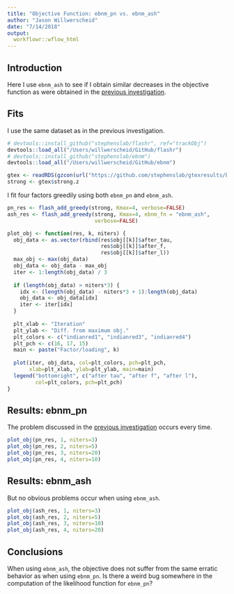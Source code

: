 ```yaml
---
title: "Objective Function: ebnm_pn vs. ebnm_ash"
author: "Jason Willwerscheid"
date: "7/14/2018"
output:
  workflowr::wflow_html
---
```


## Introduction

Here I use `ebnm_ash` to see if I obtain similar decreases in the objective function as were obtained in the [previous investigation](objective.html).

## Fits

I use the same dataset as in the previous investigation.

```r
# devtools::install_github("stephenslab/flashr", ref="trackObj")
devtools::load_all("/Users/willwerscheid/GitHub/flashr")
# devtools::install_github("stephenslab/ebnm")
devtools::load_all("/Users/willwerscheid/GitHub/ebnm")

gtex <- readRDS(gzcon(url("https://github.com/stephenslab/gtexresults/blob/master/data/MatrixEQTLSumStats.Portable.Z.rds?raw=TRUE")))
strong <- gtex$strong.z
```

I fit four factors greedily using both `ebnm_pn` and `ebnm_ash`.

```r
pn_res <- flash_add_greedy(strong, Kmax=4, verbose=FALSE)
ash_res <- flash_add_greedy(strong, Kmax=4, ebnm_fn = "ebnm_ash", 
                            verbose=FALSE)

plot_obj <- function(res, k, niters) {
  obj_data <- as.vector(rbind(res$obj[[k]]$after_tau,
                              res$obj[[k]]$after_f,
                              res$obj[[k]]$after_l))
  max_obj <- max(obj_data)
  obj_data <- obj_data - max_obj
  iter <- 1:length(obj_data) / 3
  
  if (length(obj_data) > niters*3) {
    idx <- (length(obj_data) - niters*3 + 1):length(obj_data)
    obj_data <- obj_data[idx]
    iter <- iter[idx]
  }
  
  plt_xlab <- "Iteration"
  plt_ylab <- "Diff. from maximum obj."
  plt_colors <- c("indianred1", "indianred3", "indianred4")
  plt_pch <- c(16, 17, 15)
  main <- paste("Factor/loading", k)
  
  plot(iter, obj_data, col=plt_colors, pch=plt_pch,
       xlab=plt_xlab, ylab=plt_ylab, main=main)
  legend("bottomright", c("after tau", "after f", "after l"),
         col=plt_colors, pch=plt_pch)
}
```

## Results: ebnm_pn

The problem discussed in the [previous investigation](objective.html) occurs every time.

```r
plot_obj(pn_res, 1, niters=3)
plot_obj(pn_res, 2, niters=5)
plot_obj(pn_res, 3, niters=20)
plot_obj(pn_res, 4, niters=10)
```

## Results: ebnm_ash

But no obvious problems occur when using `ebnm_ash`.

```r
plot_obj(ash_res, 1, niters=3)
plot_obj(ash_res, 2, niters=5)
plot_obj(ash_res, 3, niters=10)
plot_obj(ash_res, 4, niters=20)
```

## Conclusions

When using `ebnm_ash`, the objective does not suffer from the same erratic behavior as when using `ebnm_pn`. Is there a weird bug somewhere in the computation of the likelihood function for `ebnm_pn`?
